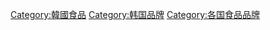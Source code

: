 [[Category:韓國食品|Category:韓國食品]]
[[Category:韩国品牌|Category:韩国品牌]]
[[Category:各国食品品牌‎|Category:各国食品品牌‎]]